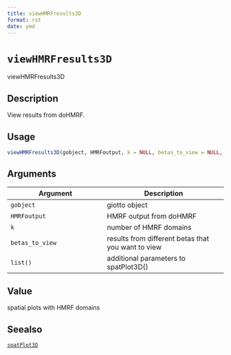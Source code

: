 ```yaml
--- 
title: viewHMRFresults3D 
format: rst 
date: ymd 
--- 
```

# `viewHMRFresults3D`

viewHMRFresults3D


## Description

View results from doHMRF.


## Usage

```r
viewHMRFresults3D(gobject, HMRFoutput, k = NULL, betas_to_view = NULL, ...)
```


## Arguments

Argument      |Description
------------- |----------------
`gobject`     |     giotto object
`HMRFoutput`     |     HMRF output from doHMRF
`k`     |     number of HMRF domains
`betas_to_view`     |     results from different betas that you want to view
`list()`     |     additional parameters to spatPlot3D()


## Value

spatial plots with HMRF domains


## Seealso

[`spatPlot3D`](#spatplot3d)


